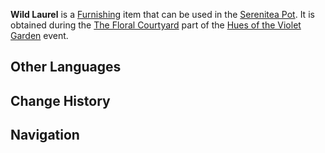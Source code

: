 {{Furnishing Infobox
|id             = 373833
|image          = Item Wild Laurel.png
|category       = Base
|rarity         = 3
|description    = A base based on the wilderness in Mondstadt. The lush grass is like a pale carpet that seems to spread endlessly with the wind. The small flowers have a signature color of Windwheel Asters.
|event          = Hues of the Violet Garden
|source1        = [[Hues of the Violet Garden/The Floral Courtyard|The Floral Courtyard]] event
}}
'''Wild Laurel''' is a [[Furnishing]] item that can be used in the [[Serenitea Pot]]. It is obtained during the [[Hues of the Violet Garden/The Floral Courtyard|The Floral Courtyard]] part of the [[Hues of the Violet Garden]] event.

==Other Languages==
{{Other Languages|default_hidden = 1
|en      = Wild Laurel
|zhs     = 苍色郁野
|zhs_rm  = Cāngsè Yùyě
|zht     = 蒼色郁野
|zht_rm  = Cāngsè Yùyě
|ja      = 蒼い野原
|ja_rm   = Aoi Nobara{{Assumed}}
|ko      = 창색의 들판
|ko_rm   = Changsaek-ui Deulpan
|es      = Campo esmeralda
|fr      = Laurier sauvage
|ru      = Дикий лавр
|th      = ทุ่งหญ้าอันเขียวชอุ่มสีจาง
|th_rm   = 
|vi      = Hoang Dã Xanh Biếc
|de      = Smaragdwiese
|id      = Alam Liar
|pt      = Louros Selvagens
}}

==Change History==
{{Change History|2.6}}

==Navigation==
{{Furnishing Navbox/Subsystems|curio}}
